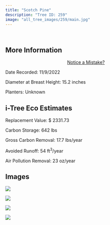 ```yaml
---
title: "Scotch Pine"
description: "Tree ID: 259"
image: "all_tree_images/259/main.jpg"
---
```


<br>

## **More Information**
::: column-margin
<center><a class="button" href="https://forms.gle/W6f5nwYxrM33hF4f7">Notice a Mistake?</a></center>
:::


Date Recorded:  11/9/2022

Diameter at Breast Height:  15.2  inches

Planters:  Unknown

## **i-Tree Eco Estimates**


 Replacement Value: $ 2331.73

 Carbon Storage:  642  lbs

 Gross Carbon Removal:  17.7  lbs/year

 Avoided Runoff:  54  ft<sup>3</sup>/year

 Air Pollution Removal:  23  oz/year

## **Images**


 ![](all_tree_images/259/IMG_7307.jpg)

 ![](all_tree_images/259/IMG_7309.jpg)

 ![](all_tree_images/259/IMG_7310.jpg)

 ![](all_tree_images/259/main.jpg)
